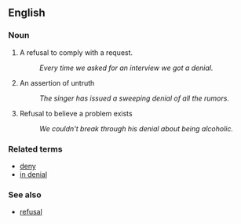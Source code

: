 ==English==

===Noun===
# A refusal to comply with a request.
#: ''Every time we asked for an interview we got a denial.''
# An assertion of untruth
#: ''The singer has issued a sweeping denial of all the rumors.''
# Refusal to believe a problem exists
#: ''We couldn't break through his denial about being alcoholic.''

===Related terms===
*[[deny]]
*[[in denial]]

===See also===
*[[refusal]]